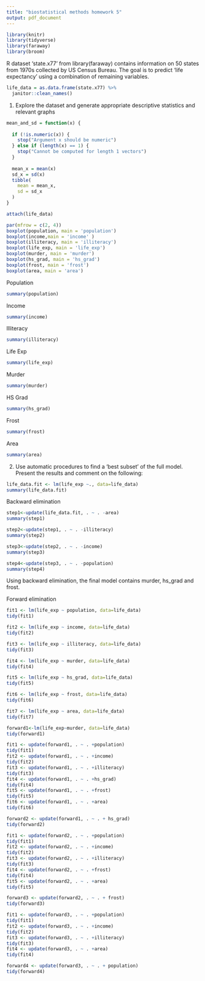 ```yaml
---
title: "biostatistical methods homework 5"
output: pdf_document
---
```



```r
library(knitr)
library(tidyverse)
library(faraway)
library(broom)
```

R dataset ‘state.x77’ from library(faraway) contains information on 50 states from 1970s collected by US Census Bureau. The goal is to predict ‘life expectancy’ using a combination of remaining variables.

```r
life_data = as.data.frame(state.x77) %>%
  janitor::clean_names()
```

1. Explore the dataset and generate appropriate descriptive statistics and relevant graphs

```r
mean_and_sd = function(x) {
  
  if (!is.numeric(x)) {
    stop("Argument x should be numeric")
  } else if (length(x) == 1) {
    stop("Cannot be computed for length 1 vectors")
  }
  
  mean_x = mean(x)
  sd_x = sd(x)
  tibble(
    mean = mean_x, 
    sd = sd_x
  )
}
```

```r
attach(life_data)
```

```r
par(mfrow = c(2, 4))
boxplot(population, main = 'population')
boxplot(income,main = 'income' )
boxplot(illiteracy, main = 'illiteracy')
boxplot(life_exp, main = 'life_exp')
boxplot(murder, main = 'murder')
boxplot(hs_grad, main = 'hs_grad')
boxplot(frost, main = 'frost')
boxplot(area, main = 'area')
```

Population
```r
summary(population)
```

Income
```r
summary(income)
```

Illiteracy
```r
summary(illiteracy)
```

Life Exp
```r
summary(life_exp)
```

Murder
```r
summary(murder)
```

HS Grad
```r
summary(hs_grad)
```

Frost
```r
summary(frost)
```

Area
```r
summary(area)
```


2. Use automatic procedures to find a ‘best subset’ of the full model. Present the results and comment on the following:

```r
life_data.fit <- lm(life_exp ~., data=life_data)
summary(life_data.fit)
```

Backward elimination

```r
step1<-update(life_data.fit, . ~ . -area)
summary(step1)

step2<-update(step1, . ~ . -illiteracy)
summary(step2)

step3<-update(step2, . ~ . -income)
summary(step3)

step4<-update(step3, . ~ . -population)
summary(step4)
```

Using backward elimination, the final model contains murder, hs_grad and frost.

Forward elimination

```r
fit1 <- lm(life_exp ~ population, data=life_data)
tidy(fit1)

fit2 <- lm(life_exp ~ income, data=life_data)
tidy(fit2)

fit3 <- lm(life_exp ~ illiteracy, data=life_data)
tidy(fit3)

fit4 <- lm(life_exp ~ murder, data=life_data)
tidy(fit4)

fit5 <- lm(life_exp ~ hs_grad, data=life_data)
tidy(fit5)

fit6 <- lm(life_exp ~ frost, data=life_data)
tidy(fit6)

fit7 <- lm(life_exp ~ area, data=life_data)
tidy(fit7)
```

```r
forward1<-lm(life_exp~murder, data=life_data)
tidy(forward1)
```

```r
fit1 <- update(forward1, . ~ . +population)
tidy(fit1)
fit2 <- update(forward1, . ~ . +income)
tidy(fit2)
fit3 <- update(forward1, . ~ . +illiteracy)
tidy(fit3)
fit4 <- update(forward1, . ~ . +hs_grad)
tidy(fit4)
fit5 <- update(forward1, . ~ . +frost)
tidy(fit5)
fit6 <- update(forward1, . ~ . +area)
tidy(fit6)
```

```r
forward2 <- update(forward1, . ~ . + hs_grad)
tidy(forward2)
```

```r
fit1 <- update(forward2, . ~ . +population)
tidy(fit1)
fit2 <- update(forward2, . ~ . +income)
tidy(fit2)
fit3 <- update(forward2, . ~ . +illiteracy)
tidy(fit3)
fit4 <- update(forward2, . ~ . +frost)
tidy(fit4)
fit5 <- update(forward2, . ~ . +area)
tidy(fit5)
```

```r
forward3 <- update(forward2, . ~ . + frost)
tidy(forward3)
```

```r
fit1 <- update(forward3, . ~ . +population)
tidy(fit1)
fit2 <- update(forward3, . ~ . +income)
tidy(fit2)
fit3 <- update(forward3, . ~ . +illiteracy)
tidy(fit3)
fit4 <- update(forward3, . ~ . +area)
tidy(fit4)
```

```r
forward4 <- update(forward3, . ~ . + population)
tidy(forward4)
```

